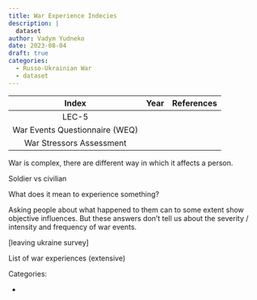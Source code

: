 ```yaml
---
title: War Experience Indecies
description: |
  dataset
author: Vadym Yudneko
date: 2023-08-04
draft: true
categories:
  - Russo-Ukrainian War
  - dataset
---
```


|             Index              | Year | References |
|:------------------------------:|:-----|:-----------|
|             LEC-5              |      |            |
| War Events Questionnaire (WEQ) |      |            |
|    War Stressors Assessment    |      |            |

War is complex, there are different way in which it affects a person.

Soldier vs civilian

What does it mean to experience something?

Asking people about what happened to them can to some extent show objective influences. But these answers don't tell us about the severity / intensity and frequency of war events.

\[leaving ukraine survey\]

List of war experiences (extensive)

Categories:

-   
